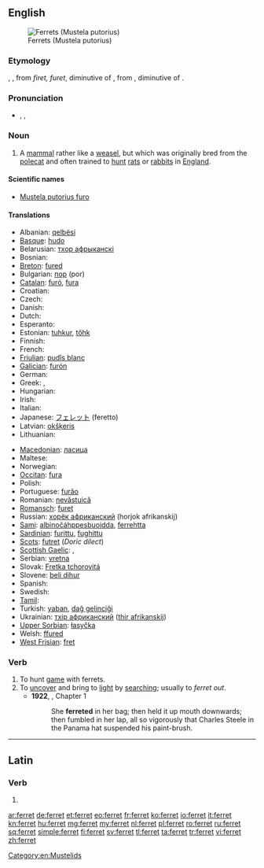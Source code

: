 ==English==
{{wikipedia}}
[[Image:Ilder.jpg|thumb|Ferrets (Mustela putorius)]]

===Etymology===
{{etyl|enm}} {{term|furet|lang=enm}}, {{term|ferret|lang=enm}}, from {{etyl|xno}} ''firet, furet'', diminutive of {{etyl|fro}} {{term|fuiron||weasel, ferret|lang=fro}}, from {{etyl|LL.}} {{term|furo||cat; robber|lang=la}}, diminutive of {{etyl|la}} {{term|fur||thief|lang=la}}.

===Pronunciation===
* {{enPR|fĕr'ət}}, {{IPA|/ˈfɛrɪt/}}, {{SAMPA|/"fer@t/}}
*: {{rhymes|ɛrɪt}}

===Noun===
{{en-noun}}

# A [[mammal]] rather like a [[weasel]], but which was originally bred from the [[polecat]] and often trained to [[hunt]] [[rat]]s or [[rabbit]]s in [[England]].

====Scientific names====
* [[Mustela putorius furo]]

====Translations====
{{trans-top|the mammal ''Mustela putorius furo''}}
* Albanian: [[qelbësi]]
* [[Basque]]: [[hudo]]
* Belarusian: [[тхор афрыканскі]]
* Bosnian: {{t-|bs|tvor|m}}
* [[Breton]]: [[fured]]
* Bulgarian: [[пор]] (por)
* [[Catalan]]: [[furó]], [[fura]]
* Croatian: {{t+|hr|tvor}}
* Czech: {{t-|cs|fretka|f}}
* Danish: {{t-|da|fritte|c}}
* Dutch: {{t+|nl|fret|m}}
* Esperanto: {{t-|eo|furo|xs=Esperanto}}
* Estonian: [[tuhkur]], [[tőhk]]
* Finnish: {{t+|fi|fretti}}
* French: {{t+|fr|furet|m}}
* [[Friulian]]: [[pudîs blanc]]
* [[Galician]]: [[furón]]
* German: {{t+|de|Frettchen|n}}
* Greek: {{t+|el|κουνάβι|n}}, {{t|el|νυφίτσα|f|tr=nyfítsa|sc=Grek}}
* Hungarian: {{t-|hu|vadászgörény}}
* Irish: {{t|ga|firéad|m}}
* Italian: {{t+|it|furetto|m}}
* Japanese: [[フェレット]] (feretto)
* Latvian: [[okšķeris]]
* Lithuanian: {{t+|lt|šeškas|m|xs=Lithuanian}}
{{trans-mid}}
* [[Macedonian]]: [[ласица]]
* Maltese: {{t-|mt|nemes|xs=Maltese}}
* Norwegian: {{t|no|frett}}
* [[Occitan]]: [[fura]]
* Polish: {{t+|pl|fretka}}
* Portuguese: [[furão]] {{m}}
* Romanian: [[nevăstuică]]
* [[Romansch]]: [[furet]]
* Russian: [[хорёк африканский]] (horjok afrikanskij)
* [[Sami]]: [[albinočáhppesbuoidda]], [[ferrehtta]]
* [[Sardinian]]: [[furittu]], [[fughittu]]
* [[Scots]]: [[futret]] (''Doric dilect'')
* [[Scottish Gaelic]]: {{t-|gd|neas|f|xs=Scottish Gaelic}}, {{t-|gd|fearaid|f|xs=Scottish Gaelic}}
* Serbian: [[vretna]] {{f}}
* Slovak: [[Fretka tchorovitá]]
* Slovene: [[beli dihur]] {{m}}
* Spanish: {{t+|es|hurón|m}}
* Swedish: {{t|sv|tamiller}}
* [[Tamil]]: {{t|ta|மரநாய் வகை|tr=ma.ra.nai |sc=Taml}}
* Turkish: [[yaban]], [[dağ gelinciği]]
* Ukrainian: [[тхiр африканский]] ([[thir afrikanskij]])
* [[Upper Sorbian]]: [[łasyčka]]
* Welsh: [[ffured]]
* [[West Frisian]]: [[fret]]
{{trans-bottom}}

===Verb===
{{en-verb}}

# To hunt [[game]] with ferrets.
# To [[uncover]] and bring to [[light]] by [[searching]]; usually to ''ferret out''.
#* '''1922''', {{w|Virginia Woolf}}, ''{{w|Jacob's Room}}'' Chapter 1
#*: She '''ferreted''' in her bag; then held it up mouth downwards; then fumbled in her lap, all so vigorously that Charles Steele in the Panama hat suspended his paint-brush.

[[Category:en:Mustelids]]

----

==Latin==

===Verb===
{{la-verb-form|ferret}}

# {{conjugation of|fero|ferō|3|s|imperf|act|sub|lang=la}}

[[ar:ferret]]
[[de:ferret]]
[[et:ferret]]
[[eo:ferret]]
[[fr:ferret]]
[[ko:ferret]]
[[io:ferret]]
[[it:ferret]]
[[kn:ferret]]
[[hu:ferret]]
[[mg:ferret]]
[[my:ferret]]
[[nl:ferret]]
[[pl:ferret]]
[[ro:ferret]]
[[ru:ferret]]
[[sq:ferret]]
[[simple:ferret]]
[[fi:ferret]]
[[sv:ferret]]
[[tl:ferret]]
[[ta:ferret]]
[[tr:ferret]]
[[vi:ferret]]
[[zh:ferret]]
